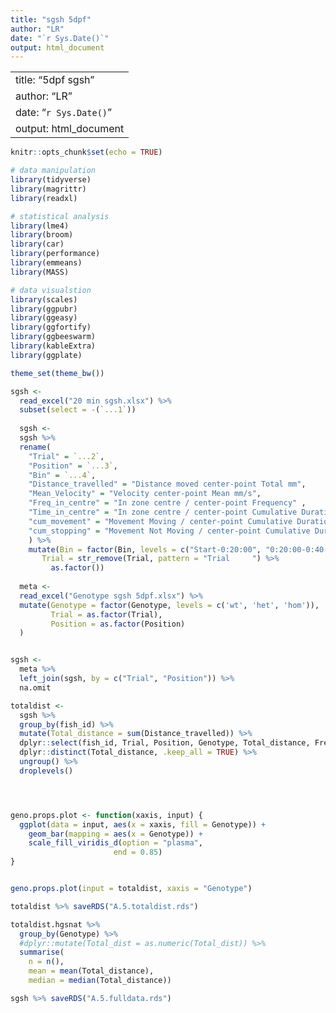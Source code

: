```yaml
---
title: "sgsh 5dpf"
author: "LR"
date: "`r Sys.Date()`"
output: html_document
---
```


---
title: "5dpf sgsh"
author: "LR"
date: "`r Sys.Date()`"
output: html_document
---

```r
knitr::opts_chunk$set(echo = TRUE)
```

```r
# data manipulation
library(tidyverse)
library(magrittr)
library(readxl)

# statistical analysis
library(lme4)
library(broom)
library(car)
library(performance)
library(emmeans)
library(MASS)

# data visualstion
library(scales)
library(ggpubr)
library(ggeasy)
library(ggfortify)
library(ggbeeswarm)
library(kableExtra)
library(ggplate)

theme_set(theme_bw())
```




```r

sgsh <-
  read_excel("20 min sgsh.xlsx") %>%
  subset(select = -(`...1`))
  
  sgsh <-
  sgsh %>%
  rename(
    "Trial" = `...2`,
    "Position" = `...3`,
    "Bin" = `...4`,
    "Distance_travelled" = "Distance moved center-point Total mm",
    "Mean_Velocity" = "Velocity center-point Mean mm/s",
    "Freq_in_centre" = "In zone centre / center-point Frequency" ,
    "Time_in_centre" = "In zone centre / center-point Cumulative Duration s",
    "cum_movement" = "Movement Moving / center-point Cumulative Duration s",
    "cum_stopping" = "Movement Not Moving / center-point Cumulative Duration s"
    ) %>%
    mutate(Bin = factor(Bin, levels = c("Start-0:20:00", "0:20:00-0:40:00", "0:40:00-1:00:00")),
       Trial = str_remove(Trial, pattern = "Trial     ") %>%
         as.factor())
  
  meta <-
  read_excel("Genotype sgsh 5dpf.xlsx") %>%
  mutate(Genotype = factor(Genotype, levels = c('wt', 'het', 'hom')),
         Trial = as.factor(Trial),
         Position = as.factor(Position)
  )


sgsh <-
  meta %>%
  left_join(sgsh, by = c("Trial", "Position")) %>%
  na.omit


```

```r

totaldist <-
  sgsh %>%
  group_by(fish_id) %>%
  mutate(Total_distance = sum(Distance_travelled)) %>%
  dplyr::select(fish_id, Trial, Position, Genotype, Total_distance, Freq_in_centre) %>%
  dplyr::distinct(Total_distance, .keep_all = TRUE) %>%
  ungroup() %>%
  droplevels()




geno.props.plot <- function(xaxis, input) {
  ggplot(data = input, aes(x = xaxis, fill = Genotype)) +
    geom_bar(mapping = aes(x = Genotype)) +
    scale_fill_viridis_d(option = "plasma",
                       end = 0.85)
}


geno.props.plot(input = totaldist, xaxis = "Genotype")


```


```r

totaldist %>% saveRDS("A.5.totaldist.rds")

totaldist.hgsnat %>%
  group_by(Genotype) %>%
  #dplyr::mutate(Total_dist = as.numeric(Total_dist)) %>%
  summarise(
    n = n(),
    mean = mean(Total_distance),
    median = median(Total_distance))

sgsh %>% saveRDS("A.5.fulldata.rds")


```